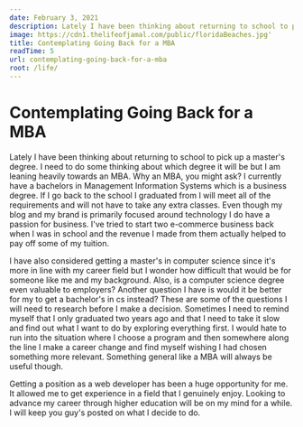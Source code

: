 ```yaml
---
date: February 3, 2021
description: Lately I have been thinking about returning to school to pick up a master's degree. I need to do some thinking about which degree it will be but I am leaning heavily towards an MBA
image: https://cdn1.thelifeofjamal.com/public/floridaBeaches.jpg'
title: Contemplating Going Back for a MBA
readTime: 5
url: contemplating-going-back-for-a-mba
root: /life/
---
```


# Contemplating Going Back for a MBA

Lately I have been thinking about returning to school to pick up a master's degree. I need to do some thinking about which degree it will be but I am leaning heavily towards an MBA. Why an MBA, you might ask? I currently have a bachelors in Management Information Systems which is a business degree. If I go back to the school I graduated from I will meet all of the requirements and will not have to take any extra classes. Even though my blog and my brand is primarily focused around technology I do have a passion for business. I've tried to start two e-commerce business back when I was in school and the revenue I made from them actually helped to pay off some of my tuition.

I have also considered getting a master's in computer science since it's more in line with my career field but I wonder how difficult that would be for someone like me and my background. Also, is a computer science degree even valuable to employers? Another question I have is would it be better for my to get a bachelor's in cs instead? These are some of the questions I will need to research before I make a decision. Sometimes I need to remind myself that I only graduated two years ago and that I need to take it slow and find out what I want to do by exploring everything first. I would hate to run into the situation where I choose a program and then somewhere along the line I make a career change and find myself wishing I had chosen something more relevant. Something general like a MBA will always be useful though.

Getting a position as a web developer has been a huge opportunity for me. It allowed me to get experience in a field that I genuinely enjoy. Looking to advance my career through higher education will be on my mind for a while. I will keep you guy's posted on what I decide to do.
